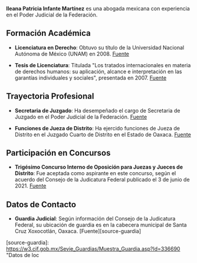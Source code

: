 **Ileana Patricia Infante Martínez** es una abogada mexicana con experiencia en el Poder Judicial de la Federación.

## Formación Académica

- **Licenciatura en Derecho**: Obtuvo su título de la Universidad Nacional Autónoma de México (UNAM) en 2008. [Fuente][source-buholegal]

- **Tesis de Licenciatura**: Titulada "Los tratados internacionales en materia de derechos humanos: su aplicación, alcance e interpretación en las garantías individuales y sociales", presentada en 2007. [Fuente][source-unam]

## Trayectoria Profesional

- **Secretaria de Juzgado**: Ha desempeñado el cargo de Secretaria de Juzgado en el Poder Judicial de la Federación. [Fuente][source-cjf]

- **Funciones de Jueza de Distrito**: Ha ejercido funciones de Jueza de Distrito en el Juzgado Cuarto de Distrito en el Estado de Oaxaca. [Fuente][source-pjf]

## Participación en Concursos

- **Trigésimo Concurso Interno de Oposición para Juezas y Jueces de Distrito**: Fue aceptada como aspirante en este concurso, según el acuerdo del Consejo de la Judicatura Federal publicado el 3 de junio de 2021. [Fuente][source-dof]

## Datos de Contacto

- **Guardia Judicial**: Según información del Consejo de la Judicatura Federal, su ubicación de guardia es en la cabecera municipal de Santa Cruz Xoxocotlán, Oaxaca. [Fuente][source-guardia]

[source-buholegal]: https://www.buholegal.com/5373267/ "Cédula Profesional en BuhoLegal"
[source-unam]: https://repositorio.unam.mx/contenidos/ficha/los-tratados-internacionales-en-materia-de-derechos-humanos-su-aplicacion-alcance-e-interpretacion-en-las-garantias-446759 "Repositorio UNAM"
[source-cjf]: https://www.cjf.gob.mx/DIrectorios/lstfundep.aspx?cv_x=910 "Directorio del Consejo de la Judicatura Federal"
[source-pjf]: https://www.serviciosenlinea.pjf.gob.mx/juicioenlinea/juicioenlinea/OrganoJurisdiccional/DescargarAcuse2?idOrgano=279&nombreArchivo=0279000027861914010.pdf&tipoArchivo=1 "Portal de Servicios en Línea del Poder Judicial de la Federación"
[source-dof]: https://dof.gob.mx/nota_detalle.php?codigo=5620239&fecha=03%2F06%2F2021 "Diario Oficial de la Federación"

[source-guardia]: https://w3.cjf.gob.mx/Sevie_Guardias/Muestra_Guardia.asp?Id=336690 "Datos de loc

